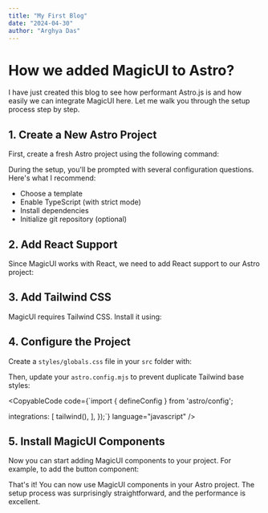 ---
title: "My First Blog"
date: "2024-04-30"
author: "Arghya Das"
---


# How we added MagicUI to Astro?

I have just created this blog to see how performant Astro.js is and how easily we can integrate MagicUI here. Let me walk you through the setup process step by step.

## 1. Create a New Astro Project

First, create a fresh Astro project using the following command:

<CopyableCode code="npm create astro@latest" language="bash" />

During the setup, you'll be prompted with several configuration questions. Here's what I recommend:

- Choose a template
- Enable TypeScript (with strict mode)
- Install dependencies
- Initialize git repository (optional)

## 2. Add React Support

Since MagicUI works with React, we need to add React support to our Astro project:

<CopyableCode code="npx astro add react" language="bash" />

## 3. Add Tailwind CSS

MagicUI requires Tailwind CSS. Install it using:

<CopyableCode code="npx astro add tailwind" language="bash" />

## 4. Configure the Project

Create a `styles/globals.css` file in your `src` folder with:

<CopyableCode
  code="@tailwind base;
@tailwind components;
@tailwind utilities;"
  language="css"
/>

Then, update your `astro.config.mjs` to prevent duplicate Tailwind base styles:

<CopyableCode
  code={`import { defineConfig } from 'astro/config';

  integrations: [
    tailwind(),
  ],
});`}
  language="javascript"
/>

## 5. Install MagicUI Components

Now you can start adding MagicUI components to your project. For example, to add the button component:

<CopyableCode code="npx shadcn@latest add button" language="bash" />

That's it! You can now use MagicUI components in your Astro project. The setup process was surprisingly straightforward, and the performance is excellent.
